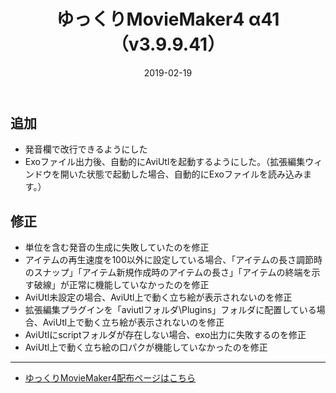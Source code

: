﻿---
title: ゆっくりMovieMaker4 α41 （v3.9.9.41）
date: 2019-02-19
tags: [YMM4,お知らせ]
---
## 追加
- 発音欄で改行できるようにした
- Exoファイル出力後、自動的にAviUtlを起動するようにした。（拡張編集ウィンドウを開いた状態で起動した場合、自動的にExoファイルを読み込みます。）
## 修正
- 単位を含む発音の生成に失敗していたのを修正
- アイテムの再生速度を100以外に設定している場合、「アイテムの長さ調節時のスナップ」「アイテム新規作成時のアイテムの長さ」「アイテムの終端を示す破線」が正常に機能していなかったのを修正
- AviUtl未設定の場合、AviUtl上で動く立ち絵が表示されないのを修正
- 拡張編集プラグインを「aviutlフォルダ\Plugins」フォルダに配置している場合、AviUtl上で動く立ち絵が表示されないのを修正
- AviUtlにscriptフォルダが存在しない場合、exo出力に失敗するのを修正
- AviUtl上で動く立ち絵の口パクが機能していなかったのを修正

---

- [ゆっくりMovieMaker4配布ページはこちら](/ymm4/)